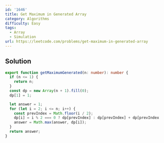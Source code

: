 ```yaml
---
id: '1646'
title: Get Maximum in Generated Array
category: Algorithms
difficulty: Easy
tags:
  - Array
  - Simulation
url: https://leetcode.com/problems/get-maximum-in-generated-array
---
```


## Solution

```typescript showLineNumbers
export function getMaximumGenerated(n: number): number {
  if (n <= 1) {
    return n;
  }
  const dp = new Array(n + 1).fill(0);
  dp[1] = 1;

  let answer = 1;
  for (let i = 2; i <= n; i++) {
    const prevIndex = Math.floor(i / 2);
    dp[i] = i % 2 === 0 ? dp[prevIndex] : dp[prevIndex] + dp[prevIndex + 1];
    answer = Math.max(answer, dp[i]);
  }
  return answer;
}
```
